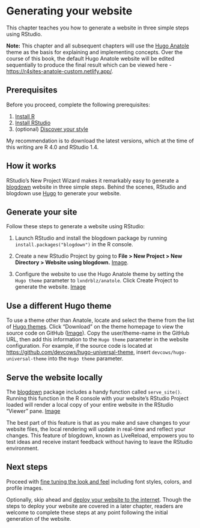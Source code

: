 # Generating your website {#generate}

This chapter teaches you how to generate a website in three simple steps using RStudio. 

:::design
**Note:** This chapter and all subsequent chapters will use the [Hugo Anatole](https://themes.gohugo.io/theme/anatole/){target="blank"} theme as the basis for explaining and implementing concepts. Over the course of this book, the default Hugo Anatole website will be edited sequentially to produce the final result which can be viewed here -[https://r4sites-anatole-custom.netlify.app/](https://r4sites-anatole-custom.netlify.app/){target="blank"}.
:::

## Prerequisites

Before you proceed, complete the following prerequisites:

1. [Install R](https://cran.rstudio.com/){target="blank"}
2. [Install RStudio](https://www.rstudio.com/products/rstudio/download/#download){target="blank"}
3. (optional) [Discover your style](#choose-theme){target="blank"}

My recommendation is to download the latest versions, which at the time of this writing are R 4.0 and RStudio 1.4.

## How it works

RStudio's New Project Wizard makes it remarkably easy to generate a [blogdown](https://bookdown.org/yihui/blogdown/){target="blank"} website in three simple steps. Behind the scenes, RStudio and blogdown use [Hugo](https://gohugo.io/){target="blank"} to generate your website.

## Generate your site{#generate-site}

Follow these steps to generate a website using RStudio:

1. Launch RStudio and install the blogdown package by running `install.packages("blogdown")` in the R console.

2. Create a new RStudio Project by going to **File > New Project > New Directory > Website using blogdown.** [Image](https://i.imgur.com/eDg7V2k.png){target="_blank"}.

3. Configure the website to use the Hugo Anatole theme by setting the `Hugo theme` parameter to `lxndrblz/anatole`. Click Create Project to generate the website. [Image](https://i.imgur.com/0DxkDHe.png){target="blank"}

## Use a different Hugo theme

To use a theme other than Anatole, locate and select the theme from the list of [Hugo themes](https://themes.gohugo.io/){target="blank"}. Click "Download" on the theme homepage to view the source code on GitHub ([Image](https://i.imgur.com/ld35gNP.png){target="blank"}). Copy the user/theme-name in the GitHub URL, then add this information to the `Hugo theme` parameter in the website configuration. For example, if the source code is located at [https://github.com/devcows/hugo-universal-theme](https://github.com/devcows/hugo-universal-theme){target="blank"}, insert `devcows/hugo-universal-theme` into the `Hugo theme` parameter.

## Serve the website locally {#serve-site}

The [blogdown](https://bookdown.org/yihui/blogdown/){target="blank"} package includes a handy function called `serve_site()`. Running this function in the R console with your website's RStudio Project loaded will render a local copy of your entire website in the RStudio "Viewer" pane. [Image](https://i.imgur.com/oxZgeqM.png){target="blank"}

The best part of this feature is that as you make and save changes to your website files, the local rendering will update in real-time and reflect your changes. This feature of blogdown, known as LiveReload, empowers you to test ideas and receive instant feedback without having to leave the RStudio environment.

## Next steps

Proceed with [fine tuning the look and feel](#fine-tune){target="blank"} including font styles, colors, and profile images.

Optionally, skip ahead and [deploy your website to the internet](#deploy){target="blank"}. Though the steps to deploy your website are covered in a later chapter, readers are welcome to complete these steps at any point following the initial generation of the website.


